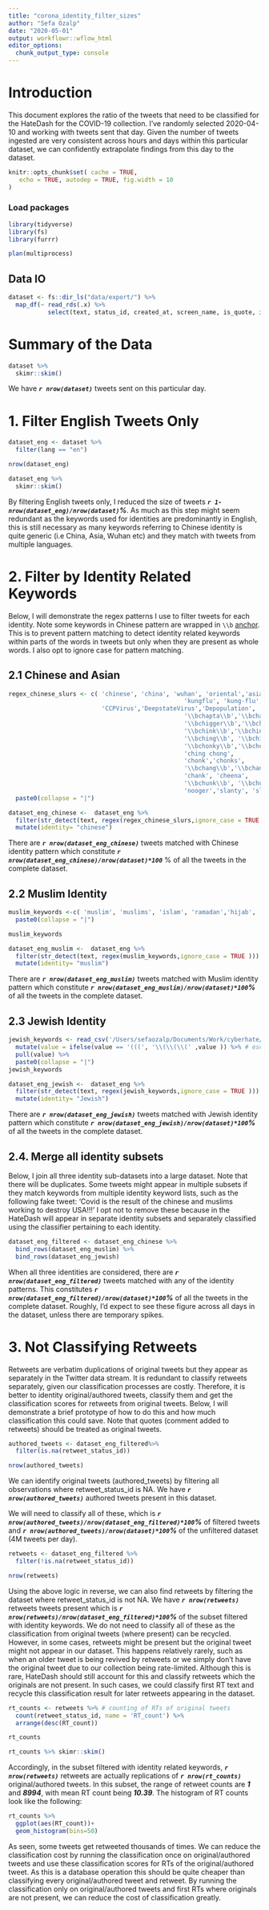 ```yaml
---
title: "corona_identity_filter_sizes"
author: "Sefa Ozalp"
date: "2020-05-01"
output: workflowr::wflow_html
editor_options:
  chunk_output_type: console
---
```


# Introduction

This document explores the ratio of the tweets that need to be classified for the HateDash for the COVID-19 collection. I've randomly selected 2020-04-10 and working with tweets sent that day. Given the number of tweets ingested are very consistent across hours and days within this particular dataset, we can confidently extrapolate findings from this day to the dataset.

```r
knitr::opts_chunk$set( cache = TRUE,
   echo = TRUE, autodep = TRUE, fig.width = 10
)
```


### Load packages
```r
library(tidyverse)
library(fs)
library(furrr)

plan(multiprocess)
```

## Data IO
```r
dataset <- fs::dir_ls("data/export/") %>% 
  map_df(~ read_rds(.x) %>% 
           select(text, status_id, created_at, screen_name, is_quote, is_retweet, lang, retweet_text,retweet_status_id))
```


# Summary of the Data 

```r
dataset %>% 
  skimr::skim()
```
We have ***`r nrow(dataset)`*** tweets sent on this particular day. 

# 1. Filter English Tweets Only
```r
dataset_eng <- dataset %>% 
  filter(lang == "en")

nrow(dataset_eng)

dataset_eng %>% 
  skimr::skim()
```
By filtering English tweets only, I reduced the size of tweets ***`r 1-nrow(dataset_eng)/nrow(dataset)`%***. As much as this step might seem redundant as the keywords used for identities are predominantly in English, this is still necessary as many keywords referring to Chinese identity is quite generic (i.e China, Asia, Wuhan etc) and they match with tweets from multiple languages.

# 2. Filter by Identity Related Keywords
Below, I will demonstrate the regex patterns I use to filter tweets for each identity. Note some keywords in Chinese pattern are wrapped in `\\b` [anchor](https://www.regular-expressions.info/wordboundaries.html). This is to prevent pattern matching to detect identity related keywords within parts of the words in tweets but only when they are present as whole words. I also opt to ignore case for pattern matching.

## 2.1 Chinese and Asian
```r
regex_chinese_slurs <- c( 'chinese', 'china', 'wuhan', 'oriental','asian',
                                                 'kungflu', 'kung-flu', 'kung flu',
                          'CCPVirus','DeepstateVirus','Depopulation',
                                                 '\\bchapta\\b','\\bchaptas\\b',
                                                 '\\bchigger\\b','\\bchiggers\\b',
                                                 '\\bchink\\b','\\bchinks\\b', 
                                                 '\\bching\\b', '\\bchings\\b',
                                                 '\\bchonky\\b','\\bchork\\b', 
                                                 'ching chong', 
                                                 'chonk','chonks',
                                                 '\\bchang\\b','\\bchangs\\b',
                                                 'chank', 'cheena', 
                                                 '\\bchunk\\b', '\\bchunks\\b',
                                                 'nooger','slanty', 'slit eyes', 'slity eyes', 'yellow skin', 'squint', '\\bgook\\b', '\\bgooks\\b', '\\bnip\\b', '\\bnips\\b', 'chinki', '\\bginks\\b','\\bgink\\b',  'panface', 'pan face','lingling', 'chinazi', '\\bjap\\b','\\bjaps\\b', 'pancake', 'rice eater', 'curry muncher', 'egg head', 'egg-head', 'ironing board', 'coin slot', 'socket face', 'rice ball', 'rice-ball', '\\boreo\\b', 'pumphkin head', 'pumpkin-head', 'burnt rice',  'pan head', 'pan-head', 'bugland', 'chankoro' , 'insectoid' ,'bugmen', 'chingchong', 'chinkistan', 'chinkland', 'chiniggers', 'chinigger') %>% 
  paste0(collapse = "|")

```

```r
dataset_eng_chinese <-  dataset_eng %>% 
  filter(str_detect(text, regex(regex_chinese_slurs,ignore_case = TRUE )) )%>% 
  mutate(identity= "chinese")
```

There are ***`r nrow(dataset_eng_chinese)`*** tweets matched with Chinese identity pattern which constitute ***`r nrow(dataset_eng_chinese)/nrow(dataset)*100`*** % of all the tweets in the complete dataset. 

## 2.2 Muslim Identity
```r
muslim_keywords <-c( 'muslim', 'muslims', 'islam', 'ramadan','hijab', 'paki', '\\barab\\b', '\\boarabs\\b', 'muzzie', 'burqa', 'burka' ,'Bengali', 'haji', 'hajis', 'hajji', 'sand nigger', 'sand niglet', 'seminigger', 'turk', 'camel fucker', 'derka derka', 'durka durka', 'geitenneuker', 'gerudos', 'jihadi', 'jihadis', 'jihadist', 'jihadists', 'kaffir', 'kaffirs', 'kafir', 'musla', 'muslamic', 'muslimal', 'mussie', 'mussies', 'mussy', 'muzzie', 'muzzies', 'muzzpig', 'muzzpigs', 'muzzrat', 'muzzrats', 'muzzy', 'pisslam', 'sand monkey', 'sand monkeys') %>% 
  paste0(collapse = "|")

muslim_keywords
```

```r
dataset_eng_muslim <-  dataset_eng %>% 
  filter(str_detect(text, regex(muslim_keywords,ignore_case = TRUE ))) %>% 
  mutate(identity= "muslim")
```


There are ***`r nrow(dataset_eng_muslim)`*** tweets matched with Muslim identity pattern which constitute ***`r nrow(dataset_eng_muslim)/nrow(dataset)*100`%*** of all the tweets in the complete dataset. 

## 2.3 Jewish Identity
```r
jewish_keywords <- read_csv('/Users/sefaozalp/Documents/Work/cyberhate/gofore_dashboard/jewish_identity/jewish_identity_keywords.csv') %>% 
  mutate(value = ifelse(value == '(((', '\\(\\(\\(' ,value )) %>% # escaping (((
  pull(value) %>% 
  paste0(collapse = "|")
jewish_keywords
```

```r
dataset_eng_jewish <-  dataset_eng %>% 
  filter(str_detect(text, regex(jewish_keywords,ignore_case = TRUE ))) %>% 
  mutate(identity= "Jewish")
```


There are ***`r nrow(dataset_eng_jewish)`*** tweets matched with Jewish identity pattern which constitute ***`r nrow(dataset_eng_jewish)/nrow(dataset)*100`%*** of all the tweets in the complete dataset. 


## 2.4. Merge all identity subsets

Below, I join all three identity sub-datasets into a large dataset. Note that there will be duplicates. Some tweets might appear in multiple subsets if they match keywords from multiple identity keyword lists, such as the following fake tweet: 'Covid is the result of the chinese and muslims working to destroy USA!!!' I opt not to remove these because in the HateDash will appear in separate identity subsets and separately classified using the classifier pertaining to each identity. 


```r
dataset_eng_filtered <- dataset_eng_chinese %>% 
  bind_rows(dataset_eng_muslim) %>% 
  bind_rows(dataset_eng_jewish)
```

When all three identities are considered, there are ***`r nrow(dataset_eng_filtered)`*** tweets matched with any of the identity patterns. This constitutes ***`r nrow(dataset_eng_filtered)/nrow(dataset)*100`%*** of all the tweets in the complete dataset. Roughly, I'd expect to see these figure across all days in the dataset, unless there are temporary spikes. 



# 3. Not Classifying Retweets

Retweets are verbatim duplications of original tweets but they appear as separately in the Twitter data stream. It is redundant to classify retweets separately, given our classification processes are costly. Therefore, it is better to identity original/authored tweets, classify them and get the classification scores for retweets from original tweets. Below, I will demonstrate a brief prototype of how to do this and how much classification this could save. Note that quotes (comment added to retweets) should be treated as original tweets.

```r
authored_tweets <- dataset_eng_filtered%>% 
  filter(is.na(retweet_status_id))

nrow(authored_tweets)
```

We can identify original tweets (authored_tweets) by filtering all observations where retweet_status_id is NA. We have ***`r nrow(authored_tweets)`*** authored tweets present in this dataset.

We will need to classify all of these, which is ***`r  nrow(authored_tweets)/nrow(dataset_eng_filtered)*100`%*** of filtered tweets and ***`r nrow(authored_tweets)/nrow(dataset)*100`%*** of the unfiltered dataset (4M tweets per day). 


```r
retweets <- dataset_eng_filtered %>% 
  filter(!is.na(retweet_status_id))

nrow(retweets)
```

Using the above logic in reverse, we can also find retweets by filtering the dataset where retweet_status_id is not NA. We have ***`r nrow(retweets)`*** retweets tweets present which is ***`r  nrow(retweets)/nrow(dataset_eng_filtered)*100`%*** of the subset filtered with identity keywords. We do not need to classify all of these as the classification from original tweets (where present) can be recycled. However, in some cases, retweets might be present but the original tweet might not appear in our dataset. This happens relatively rarely, such as when an older tweet is being revived by retweets or we simply don't have the original tweet due to our collection being rate-limited. Although this is rare, HateDash should still account for this and classify retweets which the originals are not present. In such cases, we could classify first RT text and recycle this classification result for later retweets appearing in the dataset.


```r
rt_counts <- retweets %>% # counting of RTs of original tweets
  count(retweet_status_id, name = 'RT_count') %>% 
  arrange(desc(RT_count))

rt_counts

rt_counts %>% skimr::skim()
```

Accordingly, in the subset filtered with identity related keywords, ***`r nrow(retweets)`*** retweets are actually replications of ***`r nrow(rt_counts)`*** original/authored tweets. In this subset, the range of retweet counts are ***1*** and ***8994***, with mean RT count being ***10.39***. The histogram of RT counts look like the following:

```r
rt_counts %>% 
  ggplot(aes(RT_count))+
  geom_histogram(bins=50)
```

As seen, some tweets get retweeted thousands of times. We can reduce the classification cost by running the classification once on original/authored tweets and use these classification scores for RTs of the original/authored tweet. As this is a database operation this should be quite cheaper than classifying every original/authored tweet and retweet. By running the classification only on original/authored tweets and first RTs where originals are not present, we can reduce the cost of classification greatly.
